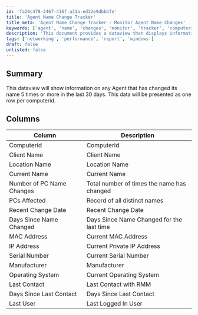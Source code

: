 ```yaml
---
id: 'fa20c478-2467-416f-a31a-ed32e9dbbbfe'
title: 'Agent Name Change Tracker'
title_meta: 'Agent Name Change Tracker - Monitor Agent Name Changes'
keywords: ['agent', 'name', 'changes', 'monitor', 'tracker', 'computerid']
description: 'This document provides a dataview that displays information about agents that have changed their names five times or more in the last 30 days, including details such as computer ID, client name, location, and more.'
tags: ['networking', 'performance', 'report', 'windows']
draft: false
unlisted: false
---
```

## Summary

This dataview will show information on any Agent that has changed its name 5 times or more in the last 30 days. This data will be presented as one row per computerid.

## Columns

| Column                     | Description                                           |
|---------------------------|-------------------------------------------------------|
| Computerid                | Computerid                                           |
| Client Name               | Client Name                                          |
| Location Name             | Location Name                                        |
| Current Name              | Current Name                                         |
| Number of PC Name Changes | Total number of times the name has changed           |
| PCs Affected              | Record of all distinct names                         |
| Recent Change Date        | Recent Change Date                                   |
| Days Since Name Changed    | Days Since Name Changed for the last time           |
| MAC Address               | Current MAC Address                                  |
| IP Address                | Current Private IP Address                           |
| Serial Number             | Current Serial Number                                |
| Manufacturer              | Manufacturer                                         |
| Operating System          | Current Operating System                             |
| Last Contact              | Last Contact with RMM                                |
| Days Since Last Contact   | Days Since Last Contact                              |
| Last User                 | Last Logged In User                                  |













